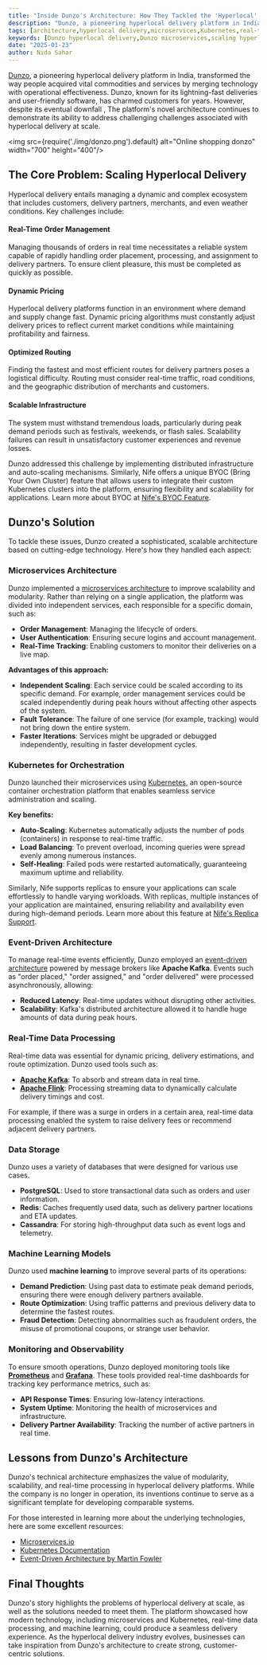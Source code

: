 ```yaml
---
title: "Inside Dunzo's Architecture: How They Tackled the 'Hyperlocal' Problem"
description: "Dunzo, a pioneering hyperlocal delivery platform in India, once captivated users with its speed and efficiency. Despite its recent downfall understanding its innovative architecture provides a fascinating look into solving the challenges of hyperlocal delivery at scale."
tags: [architecture,hyperlocal delivery,microservices,Kubernetes,real-time data,scalability,event-driven architecture,machine learning,observability]
keywords: [Dunzo hyperlocal delivery,Dunzo microservices,scaling hyperlocal platforms,Kubernetes orchestration,event-driven architecture in delivery,machine learning for logistics,real-time order management,scalable infrastructure,Dunzo case study,Nife microservices guide]
date: "2025-01-23"
author: Nida Sahar
---
```


[Dunzo](https://dunzo.en.softonic.com/android), a pioneering hyperlocal delivery platform in India, transformed the way people acquired vital commodities and services by merging technology with operational effectiveness. Dunzo, known for its lightning-fast deliveries and user-friendly software, has charmed customers for years. However, despite its eventual downfall , The platform's novel architecture continues to demonstrate its ability to address challenging challenges associated with hyperlocal delivery at scale.  

<img src={require('./img/donzo.png').default} alt="Online shopping donzo" width="700" height="400"/>
<br/>



## The Core Problem: Scaling Hyperlocal Delivery  

Hyperlocal delivery entails managing a dynamic and complex ecosystem that includes customers, delivery partners, merchants, and even weather conditions. Key challenges include:  

#### Real-Time Order Management  
Managing thousands of orders in real time necessitates a reliable system capable of rapidly handling order placement, processing, and assignment to delivery partners. To ensure client pleasure, this must be completed as quickly as possible.  

#### Dynamic Pricing  
Hyperlocal delivery platforms function in an environment where demand and supply change fast. Dynamic pricing algorithms must constantly adjust delivery prices to reflect current market conditions while maintaining profitability and fairness.  

#### Optimized Routing  
Finding the fastest and most efficient routes for delivery partners poses a logistical difficulty. Routing must consider real-time traffic, road conditions, and the geographic distribution of merchants and customers.  

#### Scalable Infrastructure  
The system must withstand tremendous loads, particularly during peak demand periods such as festivals, weekends, or flash sales. Scalability failures can result in unsatisfactory customer experiences and revenue losses. 

Dunzo addressed this challenge by implementing distributed infrastructure and auto-scaling mechanisms. Similarly, Nife offers a unique BYOC (Bring Your Own Cluster) feature that allows users to integrate their custom Kubernetes clusters into the platform, ensuring flexibility and scalability for applications. Learn more about BYOC at [Nife's BYOC Feature](https://nife.io/oikos/features/byoc). 

## Dunzo's Solution  

To tackle these issues, Dunzo created a sophisticated, scalable architecture based on cutting-edge technology. Here's how they handled each aspect:  

### Microservices Architecture  

Dunzo implemented a [microservices architecture](https://microservices.io) to improve scalability and modularity. Rather than relying on a single application, the platform was divided into independent services, each responsible for a specific domain, such as:  
- **Order Management**: Managing the lifecycle of orders.  
- **User Authentication**: Ensuring secure logins and account management.  
- **Real-Time Tracking**: Enabling customers to monitor their deliveries on a live map.  

**Advantages of this approach:**  
- **Independent Scaling**: Each service could be scaled according to its specific demand. For example, order management services could be scaled independently during peak hours without affecting other aspects of the system.  
- **Fault Tolerance**: The failure of one service (for example, tracking) would not bring down the entire system.  
- **Faster Iterations**: Services might be upgraded or debugged independently, resulting in faster development cycles.  

### Kubernetes for Orchestration  

Dunzo launched their microservices using [Kubernetes](https://kubernetes.io/docs/), an open-source container orchestration platform that enables seamless service administration and scaling.

**Key benefits:**  
- **Auto-Scaling**: Kubernetes automatically adjusts the number of pods (containers) in response to real-time traffic.  
- **Load Balancing**: To prevent overload, incoming queries were spread evenly among numerous instances.  
- **Self-Healing**: Failed pods were restarted automatically, guaranteeing maximum uptime and reliability. 

Similarly, Nife supports replicas to ensure your applications can scale effortlessly to handle varying workloads. With replicas, multiple instances of your application are maintained, ensuring reliability and availability even during high-demand periods. Learn more about this feature at [Nife's Replica Support](https://nife.io/oikos/features/replicas).



### Event-Driven Architecture  
To manage real-time events efficiently, Dunzo employed an [event-driven architecture](https://martinfowler.com/articles/201701-event-driven.html) powered by message brokers like **Apache Kafka**. Events such as "order placed," "order assigned," and "order delivered" were processed asynchronously, allowing:  
- **Reduced Latency**: Real-time updates without disrupting other activities.  
- **Scalability**: Kafka's distributed architecture allowed it to handle huge amounts of data during peak hours.  

### Real-Time Data Processing  
Real-time data was essential for dynamic pricing, delivery estimations, and route optimization. Dunzo used tools such as:  
- **[Apache Kafka](https://kafka.apache.org)**: To absorb and stream data in real time.  
- **[Apache Flink](https://flink.apache.org)**: Processing streaming data to dynamically calculate delivery timings and cost.  

For example, if there was a surge in orders in a certain area, real-time data processing enabled the system to raise delivery fees or recommend adjacent delivery partners.  

### Data Storage  
Dunzo uses a variety of databases that were designed for various use cases.  
- **PostgreSQL**: Used to store transactional data such as orders and user information.  
- **Redis**: Caches frequently used data, such as delivery partner locations and ETA updates.  
- **Cassandra**: For storing high-throughput data such as event logs and telemetry.  

### Machine Learning Models  
Dunzo used **machine learning** to improve several parts of its operations:  
- **Demand Prediction**: Using past data to estimate peak demand periods, ensuring there were enough delivery partners available.  
- **Route Optimization**: Using traffic patterns and previous delivery data to determine the fastest routes.  
- **Fraud Detection**: Detecting abnormalities such as fraudulent orders, the misuse of promotional coupons, or strange user behavior.  

### Monitoring and Observability  
To ensure smooth operations, Dunzo deployed monitoring tools like **[Prometheus](https://prometheus.io)** and **[Grafana](https://grafana.com)**. These tools provided real-time dashboards for tracking key performance metrics, such as:  
- **API Response Times**: Ensuring low-latency interactions.  
- **System Uptime**: Monitoring the health of microservices and infrastructure.  
- **Delivery Partner Availability**: Tracking the number of active partners in real time.  

## Lessons from Dunzo's Architecture  

Dunzo's technical architecture emphasizes the value of modularity, scalability, and real-time processing in hyperlocal delivery platforms. While the company is no longer in operation, its inventions continue to serve as a significant template for developing comparable systems.  

For those interested in learning more about the underlying technologies, here are some excellent resources:  
- [Microservices.io](https://microservices.io)  
- [Kubernetes Documentation](https://kubernetes.io/docs/)  
- [Event-Driven Architecture by Martin Fowler](https://martinfowler.com/articles/201701-event-driven.html)  

## Final Thoughts  

Dunzo's story highlights the problems of hyperlocal delivery at scale, as well as the solutions needed to meet them. The platform showcased how modern technology, including microservices and Kubernetes, real-time data processing, and machine learning, could produce a seamless delivery experience. As the hyperlocal delivery industry evolves, businesses can take inspiration from Dunzo's architecture to create strong, customer-centric solutions. 
 
